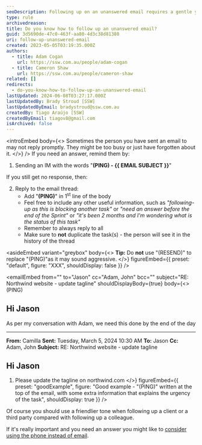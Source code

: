 ```yaml
---
seoDescription: Following up on an unanswered email requires a gentle yet persistent approach. Use "(PING)" to initiate a response, and if needed, add context while still keeping the tone friendly.
type: rule
archivedreason:
title: Do you know how to follow up an unanswered email?
guid: 3d5690de-47c0-463f-aa80-4d3c38d81380
uri: follow-up-unanswered-email
created: 2023-05-05T03:19:35.000Z
authors:
  - title: Adam Cogan
    url: https://ssw.com.au/people/adam-cogan
  - title: Cameron Shaw
    url: https://ssw.com.au/people/cameron-shaw
related: []
redirects:
  - do-you-know-how-to-follow-up-an-unanswered-email
lastUpdated: 2024-06-08T03:27:17.000Z
lastUpdatedBy: Brady Stroud [SSW]
lastUpdatedByEmail: bradystroud@ssw.com.au
createdBy: Tiago Araújo [SSW]
createdByEmail: tiagov8@gmail.com
isArchived: false
---
```


<introEmbed
  body={<>
Sometimes the person you have sent an email to may not reply promptly. They might be too busy or just have forgotten about it.
  </>}
/>
If you need an answer, remind them by:

1. Sending an IM with the words "**(PING) - &#123;&#123; EMAIL SUBJECT &#125;&#125;**"

If you still get no response, then:

2. Reply to the email thread:
   - Add "**(PING)**" in 1<sup>st</sup> line of the body
   - Feel free to include any other useful information, such as _"following-up as this is blocking another task"_ or _"need an answer before the end of the Sprint"_ or _"it's been 2 months and I'm wondering what is the status of this task"_
   - Remember to always reply to all
   - Make sure to **not** duplicate the task(s) - the person will see it in the history of the thread


<asideEmbed
  variant="greybox"
  body={<>
    **Tip:** Do **not** use "(RESEND)" to replace "(PING)"as it may sound aggressive.
  </>}
  figureEmbed={{
    preset: "default",
    figure: "XXX",
    shouldDisplay: false
  }}
/>


<emailEmbed
  from=""
  to="Jason"
  cc="Adam, John"
  bcc=""
  subject="RE: Northwind website - update tagline"
  shouldDisplayBody={true}
  body={<>
    (PING)

## Hi Jason

As per my conversation with Adam, we need this done by the end of the day

---

**From:** Camilla
**Sent:** Tuesday, March 5, 2024 10:30 AM
**To:** Jason
**Cc:** Adam, John
**Subject:** RE: Northwind website - update tagline

## Hi Jason

1. Please update the tagline on northwind.com
  </>}
  figureEmbed={{
    preset: "goodExample",
    figure: "Good example - \"(PING)\" written at the top of the email, with some extra information that explains the urgency of the task",
    shouldDisplay: true
  }}
/>

Of course you should use a friendlier tone when following up a client or a third party compared with following up a colleague.

If it's really important and you need an answer you might like to [consider using the phone instead of email](/call-first-before-emailing).
